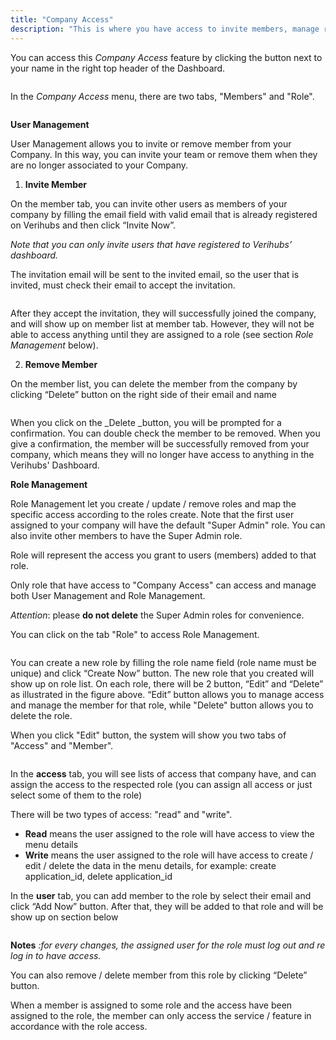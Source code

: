 ```yaml
---
title: "Company Access"
description: "This is where you have access to invite members, manage roles, and grant/revoke access roles to members."
---
```

You can access this _Company Access_ feature by clicking the button next to your name in the right top header of the Dashboard.

<img className="block" src="images/files_readme_io/_4eff673_image.png" alt="" />

In the _Company Access_ menu, there are two tabs, "Members" and "Role".

<img className="block" src="images/files_readme_io/_2944627_image.png" alt="" />

**User Management**

User Management allows you to invite or remove member from your Company. In this way, you can invite your team or remove them when they are no longer associated to your Company.

1.  **Invite Member**

On the member tab, you can invite other users as members of your company by filling the email field with valid email that is already registered on Verihubs and then click “Invite Now”.

_Note that you can only invite users that have registered to Verihubs’ dashboard._

The invitation email will be sent to the invited email, so the user that is invited, must check their email to accept the invitation.

<img className="block" src="images/files_readme_io/_abefdf7_image.png" alt="" />

After they accept the invitation, they will successfully joined the company, and will show up on member list at member tab. However, they will not be able to access anything until they are assigned to a role (see section _Role Management_ below).

2.  **Remove Member**

On the member list, you can delete the member from the company by clicking “Delete” button on the right side of their email and name

<img className="block" src="images/files_readme_io/_1575369_image.png" alt="" />

When you click on the \_Delete \_button, you will be prompted for a confirmation. You can double check the member to be removed. When you give a confirmation, the member will be successfully removed from your company, which means they will no longer have access to anything in the Verihubs' Dashboard.

**Role Management**

Role Management let you create / update / remove roles and map the specific access according to the roles create. Note that the first user assigned to your company will have the default "Super Admin" role. You can also invite other members to have the Super Admin role.

Role will represent the access you grant to users (members) added to that role.

Only role that have access to "Company Access" can access and manage both User Management and Role Management.

_Attention_: please **do not delete** the Super Admin roles for convenience.

You can click on the tab "Role" to access Role Management.

<img className="block" src="images/files_readme_io/_4ef2e18_image.png" alt="" />

You can create a new role by filling the role name field (role name must be unique) and click “Create Now” button. The new role that you created will show up on role list. On each role, there will be 2 button, “Edit” and “Delete” as illustrated in the figure above. “Edit” button allows you to manage access and manage the member for that role, while "Delete" button allows you to delete the role.

When you click "Edit" button, the system will show you two tabs of "Access" and "Member".

<img className="block" src="images/files_readme_io/_9be4721_image.png" alt="" />

In the **access** tab, you will see lists of access that company have, and can assign the access to the respected role (you can assign all access or just select some of them to the role)

There will be two types of access: "read" and "write".

*   **Read** means the user assigned to the role will have access to view the menu details
*   **Write** means the user assigned to the role will have access to create / edit / delete the data in the menu details, for example: create application\_id, delete application\_id

In the **user** tab, you can add member to the role by select their email and click “Add Now” button. After that, they will be added to that role and will be show up on section below

<img className="block" src="images/files_readme_io/_f06a8c1_image.png" alt="" />

**Notes** _:for every changes, the assigned user for the role must log out and re log in to have access._

You can also remove / delete member from this role by clicking “Delete” button.

When a member is assigned to some role and the access have been assigned to the role, the member can only access the service / feature in accordance with the role access.